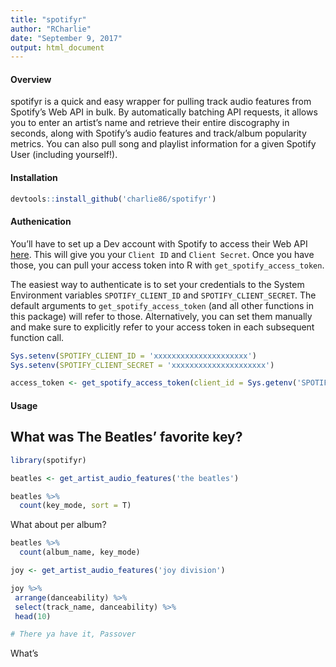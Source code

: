 ```yaml
---
title: "spotifyr"
author: "RCharlie"
date: "September 9, 2017"
output: html_document
---
```


#### Overview
spotifyr is a quick and easy wrapper for pulling track audio features from Spotify's Web API in bulk. By automatically batching API requests, it allows you to enter an artist's name and retrieve their entire discography in seconds, along with Spotify's audio features and track/album popularity metrics. You can also pull song and playlist information for a given Spotify User (including yourself!).

#### Installation
```r
devtools::install_github('charlie86/spotifyr')
```

#### Authenication
You'll have to set up a Dev account with Spotify to access their Web API [here](https://developer.spotify.com/my-applications/#!/applications). This will give you your `Client ID` and `Client Secret`. Once you have those, you can pull your access token into R with `get_spotify_access_token`. 

The easiest way to authenticate is to set your credentials to the System Environment variables `SPOTIFY_CLIENT_ID` and `SPOTIFY_CLIENT_SECRET`. The default arguments to `get_spotify_access_token` (and all other functions in this package) will refer to those. Alternatively, you can set them manually and make sure to explicitly refer to your access token in each subsequent function call.

```r
Sys.setenv(SPOTIFY_CLIENT_ID = 'xxxxxxxxxxxxxxxxxxxxx')
Sys.setenv(SPOTIFY_CLIENT_SECRET = 'xxxxxxxxxxxxxxxxxxxxx')

access_token <- get_spotify_access_token(client_id = Sys.getenv('SPOTIFY_CLIENT_ID'), client_secret = Sys.getenv('SPOTIFY_CLIENT_SECRET'))
```

#### Usage

## What was The Beatles' favorite key?

```r
library(spotifyr)
```

```r
beatles <- get_artist_audio_features('the beatles')

beatles %>%
  count(key_mode, sort = T)
```
What about per album?

```r
beatles %>% 
  count(album_name, key_mode)

```



```r
joy <- get_artist_audio_features('joy division')

joy %>% 
 arrange(danceability) %>% 
 select(track_name, danceability) %>% 
 head(10)

# There ya have it, Passover
```

What's 
